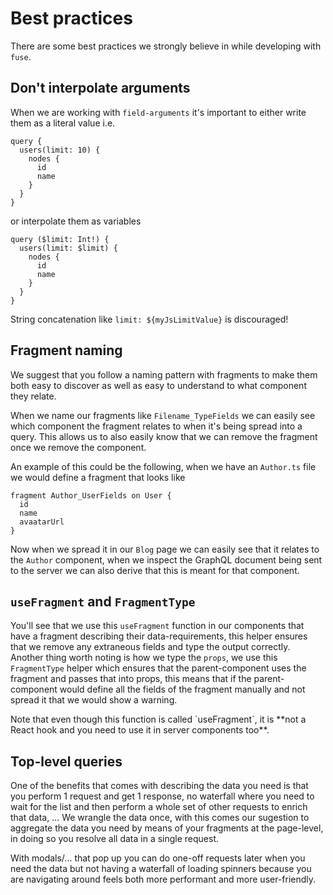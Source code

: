 
# Best practices

There are some best practices we strongly believe in while developing with `fuse`.

## Don't interpolate <Explain>arguments</Explain>

When we are working with `field-arguments` it's important to either write them as a literal value i.e.

```gql
query {
  users(limit: 10) {
    nodes {
      id
      name
    }
  }
}
```

or interpolate them as variables

```gql
query ($limit: Int!) {
  users(limit: $limit) {
    nodes {
      id
      name
    }
  }
}
```

String concatenation like `limit: ${myJsLimitValue}` is discouraged!

## Fragment naming

We suggest that you follow a naming pattern with fragments to make them both easy to discover
as well as easy to understand to what component they relate.

When we name our fragments like `Filename_TypeFields` we can easily see which component the fragment
relates to when it's being <Explain term='fragment-spreads'>spread</Explain> into a query. This allows
us to also easily know that we can remove the fragment once we remove the component.

An example of this could be the following, when we have an `Author.ts` file we would define a fragment
that looks like

```gql
fragment Author_UserFields on User {
  id
  name
  avaatarUrl
}
```

Now when we spread it in our `Blog` page we can easily see that it relates to the `Author` component, when we
inspect the GraphQL <Explain term='documents'>document</Explain> being sent to the server
we can also derive that this is meant for that component.

## `useFragment` and `FragmentType`

You'll see that we use this `useFragment` function in our components that have a fragment describing their
data-requirements, this helper ensures that we remove any extraneous fields and type the output correctly.
Another thing worth noting is how we type the `props`, we use this `FragmentType` helper which ensures that
the parent-component uses the fragment and passes that into props, this means that if the parent-component
would define all the fields of the fragment manually and not spread it that we would show a warning.

<Callout type="info" emoji="ℹ️">
  Note that even though this function is called `useFragment`, it is **not a React hook and you need to use it in server components too**.
</Callout>

## Top-level queries

One of the benefits that comes with describing the data you need is that you perform 1 request and get 1 response,
no waterfall where you need to wait for the list and then perform a whole set of other requests to enrich that data, ...
We wrangle the data once, with this comes our sugestion to aggregate the data you need by means of your fragments at
the page-level, in doing so you resolve all data in a single request.

With modals/... that pop up you can do one-off requests later when you need the data but not having a waterfall of loading
spinners because you are navigating around feels both more performant and more user-friendly.
